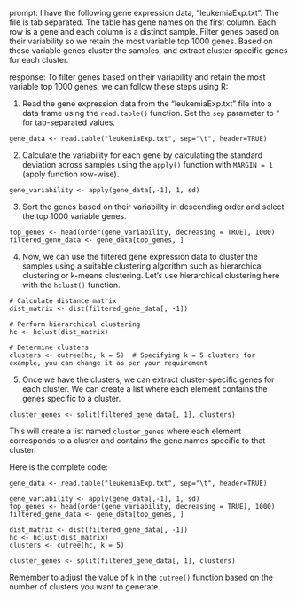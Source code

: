 prompt:
I have the following gene expression data, "leukemiaExp.txt". The file is tab separated. The table has gene names on the first column. Each row is a gene and each column is a distinct sample. Filter genes based on their variability so we retain the most variable top 1000 genes. Based on these variable genes cluster the samples, and extract cluster specific genes for each cluster.

response:
To filter genes based on their variability and retain the most variable top 1000 genes, we can follow these steps using R:

1. Read the gene expression data from the "leukemiaExp.txt" file into a data frame using the `read.table()` function. Set the `sep` parameter to "\t" for tab-separated values.

```
gene_data <- read.table("leukemiaExp.txt", sep="\t", header=TRUE)
```

2. Calculate the variability for each gene by calculating the standard deviation across samples using the `apply()` function with `MARGIN = 1` (apply function row-wise).

```
gene_variability <- apply(gene_data[,-1], 1, sd)
```

3. Sort the genes based on their variability in descending order and select the top 1000 variable genes.

```
top_genes <- head(order(gene_variability, decreasing = TRUE), 1000)
filtered_gene_data <- gene_data[top_genes, ]
```

4. Now, we can use the filtered gene expression data to cluster the samples using a suitable clustering algorithm such as hierarchical clustering or k-means clustering. Let's use hierarchical clustering here with the `hclust()` function.

```
# Calculate distance matrix
dist_matrix <- dist(filtered_gene_data[, -1])

# Perform hierarchical clustering
hc <- hclust(dist_matrix)

# Determine clusters
clusters <- cutree(hc, k = 5)  # Specifying k = 5 clusters for example, you can change it as per your requirement
```

5. Once we have the clusters, we can extract cluster-specific genes for each cluster. We can create a list where each element contains the genes specific to a cluster.

```
cluster_genes <- split(filtered_gene_data[, 1], clusters)
```

This will create a list named `cluster_genes` where each element corresponds to a cluster and contains the gene names specific to that cluster.

Here is the complete code:

```
gene_data <- read.table("leukemiaExp.txt", sep="\t", header=TRUE)

gene_variability <- apply(gene_data[,-1], 1, sd)
top_genes <- head(order(gene_variability, decreasing = TRUE), 1000)
filtered_gene_data <- gene_data[top_genes, ]

dist_matrix <- dist(filtered_gene_data[, -1])
hc <- hclust(dist_matrix)
clusters <- cutree(hc, k = 5)

cluster_genes <- split(filtered_gene_data[, 1], clusters)
```

Remember to adjust the value of `k` in the `cutree()` function based on the number of clusters you want to generate.
